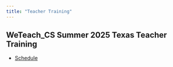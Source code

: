 ```yaml
---
title: "Teacher Training"
---
```


## WeTeach_CS Summer 2025 Texas Teacher Training
* [Schedule](weteachcssummertraining2025schedule.qmd)